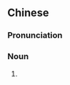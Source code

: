 {{also|鸟儿}}
==Chinese==
{{zh-forms|s=鸟儿}}

===Pronunciation===
{{zh-pron
|m=niǎor
|cat=n
}}

===Noun===
{{zh-noun}}

# {{zh-erhua form of}}